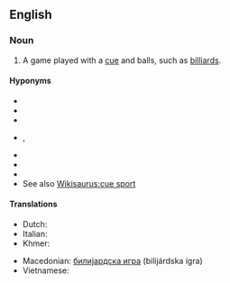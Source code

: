 {{also|cuesport}}
==English==
{{wikipedia}}

===Noun===
{{en-noun}}

# {{lb|en|sports}} A game played with a [[cue]] and balls, such as [[billiards]].

====Hyponyms====
* {{l|en|billiards}}
* {{l|en|carom billiards}}
* {{l|en|English billiards}}
* {{l|en|kelly pool}}, {{l|en|Kelly pool}}
* {{l|en|pocket billiards}}
* {{l|en|pool}}
* {{l|en|snooker}}
* See also [[Wikisaurus:cue sport]]

====Translations====
{{trans-top|game played with cue and balls}}
* Dutch: {{t|nl|biljartspel|n}}
* Italian: {{t+|it|stecca|f}}
* Khmer: {{t-needed|km}}
{{trans-mid}}
* Macedonian: [[билијардска игра]] (bilijárdska ígra) {{g|f}}
* Vietnamese: {{t-needed|vi}}
{{trans-bottom}}